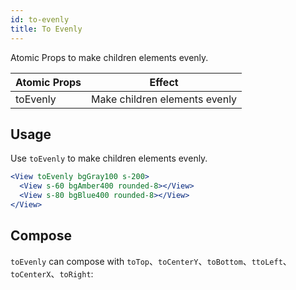```yaml
---
id: to-evenly
title: To Evenly
---
```



Atomic Props to make children elements evenly.

| Atomic Props | Effect                        |
| ------------ | ----------------------------- |
| toEvenly     | Make children elements evenly |

## Usage

Use `toEvenly` to make children elements evenly.

```jsx live
<View toEvenly bgGray100 s-200>
  <View s-60 bgAmber400 rounded-8></View>
  <View s-80 bgBlue400 rounded-8></View>
</View>
```

## Compose

`toEvenly` can compose with `toTop`、`toCenterY`、`toBottom`、`ttoLeft`、`toCenterX`、`toRight`:

<LayoutEngine10 />
